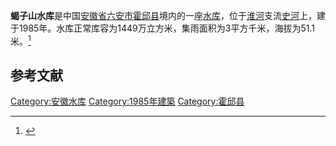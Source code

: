 {{Infobox Reservoir 
|name = 蝎子山水库
|nickname = 
|image = 
|image_caption = 
|map = 
|map_caption = 
|pushpin_map = 
|pushpin_map_caption = 
|code = BEA17000373
|class = 
|location_of_reservoir = [[安徽省|安徽省]][[六安市|六安市]][[霍邱县|霍邱县]]
|location_of_dam = 
|inflow = 
|outflow = 
|catchment_area = 3
|reservoir_area = 
|mean_depth = 
|maximum_depth = 
|flood_level = 
|normal_water_level = 
|dead_water_level = 
|water_quality = 
|island = 
|maximum_storage_capacity = 
|normal_storage_capacity = 1449万
|dead_storage_capacity = 
|type_of_dam = 
|elevation_of_dam = 
|height_of_dam = 
|length_of_dam = 
|width_of_dam = 
|installed_capacity = 
|irrigated_area =
|start = 
|complete = 1985年
|cost = 
|emigrate = 
|latd = 32.4234
|latm = 
|lats = 
|latNS = N
|longd = 115.9124
|longm = 
|longs = 
|longEW = E
|website = 
|footnotes = 
}}
'''蝎子山水库'''是中国[[安徽省|安徽省]][[六安市|六安市]][[霍邱县|霍邱县]]境内的一座[[水库|水库]]，位于[[淮河|淮河]]支流[[史河|史河]]上，建于1985年。水库正常库容为1449万立方米，集雨面积为3平方千米，海拔为51.1米。<ref>{{cite web|url=http://brim.ihb.ac.cn/12/CN/12.asp|title=中国大中型水库基本特征数据库|work=中国生物多样性信息系统内陆水体生物学分部|deadurl=yes|archiveurl=https://web.archive.org/web/20120402061833/http://brim.ihb.ac.cn/12/CN/12.asp|archivedate=2012-04-02|access-date=2012-03-28}}</ref>
== 参考文献 ==
{{Reflist}}

{{安徽小作品}}

[[Category:安徽水库|Category:安徽水库]]
[[Category:1985年建築|Category:1985年建築]]
[[Category:霍邱县|Category:霍邱县]]